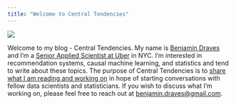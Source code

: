 ```yaml
---
title: "Welcome to Central Tendencies"
---
```

![](images/dist_shift.png){fig-align="center"}

Welcome to my blog - Central Tendencies. 
My name is [Benjamin Draves](about.qmd) and I'm a [Senior Applied Scientist at Uber](https://www.linkedin.com/in/benjamin-draves-347893167) in NYC. 
I'm interested in recommendation systems, causal machine learning, and statistics and tend to write about these topics. 
The purpose of Central Tendencies is to [share what I am reading and working on](blog.qmd) in hope of starting conversations with fellow data scientists and statisticians. 
If you wish to discuss what I'm working on, please feel free to reach out at [benjamin.draves@gmail.com](benjamin.draves@gmail.com). 





 
